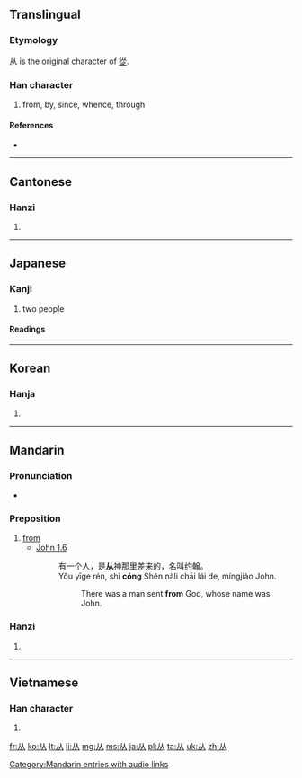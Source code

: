 {{also|從|丛|人人}}
==Translingual==
{{stroke order|type=animate}}

===Etymology===
{{Han compound|人|人|c1=s|c2=p|ls=ic}}

从 is the original character of [[從]].

===Han character===
{{Han char|rn=9|rad=人|as=02|sn=4|four=|canj=人人 (OO)}}

# from, by, since, whence, through

====References====
* {{Han ref|kx=0092.030|dkj=00362|dj=0195.010|hdz=10105.030|uh=4ECE|ud=20174}}

----

==Cantonese==

===Hanzi===
{{yue-hanzi|jyut=|y=chung4|tra=從}}

# {{defn|lang=yue|sort=人02}}

----

==Japanese==

===Kanji===
{{ja-kanji|grade=uc|rs=人02}}

# two people

====Readings====
{{ja-readings
|on=[[しょう]] (shō), [[じゅ]] (ju), [[じゅう]] (jū)
|kun=[[したがう]] ([[从う]], shitagau) {{qualifier|rare}}, [[より]] (yori) {{qualifier|rare}}
}}

----

==Korean==

===Hanja===
{{ko-hanja|hangeul=종|rv=jong|mr=chong}}

# {{defn|lang=ko|sort=人02}}

----

==Mandarin==

===Pronunciation===
* {{audio|zh-cóng.ogg|audio}}

===Preposition===
{{cmn-preposition|s|pin=cóng|pint=cong2|tra=從}}
# [[from]]
#* [http://wordproject.org/multi/bi_en_cn_py.htm John 1.6]
#*: 有一个人，是'''从'''神那里差来的，名叫约翰。
#*: Yǒu yīge rén, shì '''cóng''' Shén nàli chāi lái de, míngjiào John.
#*:: There was a man sent '''from''' God, whose name was John. 

===Hanzi===
{{cmn-hanzi|tra=從|pin=[[cóng]] ([[cong2]])|wg=ts'ung<sup>2</sup>}}

# {{defn|lang=cmn|sort=人02}}

[[Category:Mandarin entries with audio links]]

----

==Vietnamese==

===Han character===
{{vi-hantu|[[tòng]], [[tùng]], [[tụng]]|rs=人02}}

# {{defn|lang=vi|sort=人02}}

[[fr:从]]
[[ko:从]]
[[lt:从]]
[[li:从]]
[[mg:从]]
[[ms:从]]
[[ja:从]]
[[pl:从]]
[[ta:从]]
[[uk:从]]
[[zh:从]]